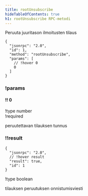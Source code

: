 ```yaml
---
title: rootUnsubscribe
hideTableOfContents: true
h1: rootUnsubscribe RPC-metodi
---
```


Peruuta juuritason ilmoitusten tilaus

<APIMethod>

```jsonc !!request
{
  "jsonrpc": "2.0",
  "id": 1,
  "method": "rootUnsubscribe",
  "params": [
    // !hover 0
    0
  ]
}
```

### !params

#### !! 0

!type number  
!required

peruutettavan tilauksen tunnus

### !!result

```jsonc !response
{
  "jsonrpc": "2.0",
  // !hover result
  "result": true,
  "id": 1
}
```

!type boolean

tilauksen peruutuksen onnistumisviesti

</APIMethod>
